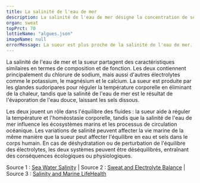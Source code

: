 ---
title: La salinité de l'eau de mer
description: La salinité de l'eau de mer désigne la concentration de sels dissous, principalement du chlorure de sodium, dans l'eau océanique. Elle varie légèrement selon les régions mais est en moyenne de 35 grammes de sels par litre d'eau de mer.
organ: sweat
topPrct: 70
lottieName: "algues.json"
imageName: null
errorMessage: La sueur est plus proche de la salinité de l'eau de mer.
---
La salinité de l'eau de mer et la sueur partagent des caractéristiques similaires en termes de composition et de fonction. Les deux contiennent principalement du chlorure de sodium, mais aussi d'autres électrolytes comme le potassium, le magnésium et le calcium. La sueur est produite par les glandes sudoripares pour réguler la température corporelle en éliminant de la chaleur, tandis que la salinité de l'eau de mer est le résultat de l'évaporation de l'eau douce, laissant les sels dissous.

Les deux jouent un rôle dans l'équilibre des fluides : la sueur aide à réguler la température et l'homéostasie corporelle, tandis que la salinité de l'eau de mer influence les écosystèmes marins et les processus de circulation océanique. Les variations de salinité peuvent affecter la vie marine de la même manière que la sueur peut affecter l'équilibre en eau et sels dans le corps humain. En cas de déshydratation ou de perturbation de l'équilibre des électrolytes, les deux systèmes peuvent être déséquilibrés, entraînant des conséquences écologiques ou physiologiques.

Source 1 : [Sea Water Salinity](https://oceanservice.noaa.gov) | Source 2 : [Sweat and Electrolyte Balance](https://www.nih.gov) | Source 3 : [Salinity and Marine LifeHealth](https://ocean.si.edu)
